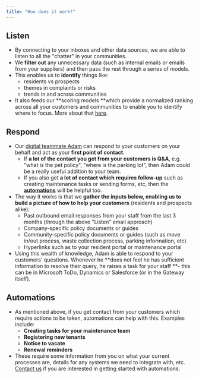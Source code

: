 ```yaml
---
title: "How does it work?"
---
```


## **Listen**

- By connecting to your inboxes and other data sources, we are able to listen to all the "chatter" in your communities.
- We **filter out** any unnecessary data (such as internal emails or emails from your suppliers) and then pass the rest through a series of models.
- This enables us to **identify** things like:
  - residents vs prospects
  - themes in complaints or risks
  - trends in and across communities
- It also feeds our **scoring models **which provide a normalized ranking across all your customers and communities to enable you to identify where to focus. More about that [<u>here</u>](https://app.intercom.com/a/apps/dqu8pwlk/articles/articles/9172825/show).

## **Respond**

- Our [<u>digital teammate Adam</u>](https://help.travtus.com/en/articles/9174358-who-is-adam) can respond to your customers on your behalf and act as your **first point of contact**.
  - If **a lot of the contact you get from your customers is Q&A**, e.g. "what is the pet policy", "where is the parking lot", then Adam could be a really useful addition to your team.
  - If you also get **a lot of contact which requires follow-up** such as creating maintenance tasks or sending forms, etc, then the [**<u>automations</u>**](https://help.travtus.com/en/articles/9172791-how-does-it-work#h_5052754249) will be helpful too.
- The way it works is that we **gather the inputs below, enabling us to build a picture of how to help your customers** (residents and prospects alike):
  - Past outbound email responses from your staff from the last 3 months (through the above "Listen" email approach)
  - Company-specific policy documents or guides
  - Community-specific policy documents or guides (such as move in/out process, waste collection process, parking information, etc)
  - Hyperlinks such as to your resident portal or maintenance portal
- Using this wealth of knowledge, Adam is able to respond to your customers' questions. Whenever he **does not feel he has sufficient information to resolve their query, he raises a task for your staff **- this can be in Microsoft ToDo, Dynamics or Salesforce (or in the Gateway itself).

## **Automations**

- As mentioned above, if you get contact from your customers which require actions to be taken, automations can help with this. Examples include:
  - **Creating tasks for your maintenance team**
  - **Registering new tenants**
  - **Notice to vacate**
  - **Renewal reminders**
- These require some information from you on what your current processes are, details for any systems we need to integrate with, etc. [<u>Contact us</u>](mailto:support@travtus.com) if you are interested in getting started with automations.